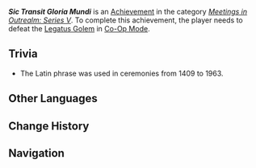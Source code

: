 {{Achievement Infobox
|id           = 86044
|order id     = 9043
|category     = Meetings in Outrealm: Series V
|description  = Defeat a [[Legatus Golem]] in [[Co-Op Mode]].
|requirements = 
|primogems    = 10
|tracking     = 
|topic        = "Statue of Marble and Brass";Co-Op Mode
|quest        = 
|hidden       = 
}}
'''''Sic Transit Gloria Mundi''''' is an [[Achievement]] in the category ''[[Meetings in Outrealm: Series V]]''. To complete this achievement, the player needs to defeat the [[Legatus Golem]] in [[Co-Op Mode]].

==Trivia==
* The Latin phrase {{Lang|la={{w|sic transit gloria mundi}}|la_tl=thus passes worldy glory|mini=1}} was used in {{w|papal coronation}} ceremonies from 1409 to 1963.

==Other Languages==
{{Other Languages
|en       = Sic Transit Gloria Mundi
|en_lang  = la
|en_tl    = Thus Passes Worldly Glory
|zhs      = 荣华易散
|zhs_rm   = Rónghuá Yì Sàn
|zht      = 榮華易散
|zht_rm   = Rónghuá Yì Sàn
|zh_tl    = Glory Disperses Easily
|ja       = かくのごとく世界の栄光は立ち去りぬ
|ja_rm    = 
|ja_tl    = 
|ko       = 세상의 영광은 이렇게 지나간다
|ko_tl    = 
|es       = “Sic transit gloria mundi”
|es_lang  = la
|es_tl    = "Thus Passes Worldly Glory"
|fr       = La splendeur se disperse facilement
|fr_tl    = Splendor Easily Scatters
|ru       = Разрозненная слава
|ru_tl    = Scattered Glory
|th       = ความรุ่งโรจน์สลายได้ง่าย
|th_rm    = 
|th_tl    = 
|vi       = Vinh Hoa Dễ Tàn
|vi_tl    = 
|de       = So vergeht der Ruhm der Welt
|de_tl    = Thus Passes the World's Glory
|id       = Sic Transit Gloria Mundi
|id_lang  = la
|id_tl    = Thus Passes Worldly Glory
|pt       = Esplendor Se Dispersa Facilmente
|pt_tl    = 
|tr       = Geçicidir Dünyanın İhtişamı
|tr_tl    = 
|it       = Sic transit gloria mundi
|it_lang  = la
|it_tl    = Thus Passes Worldly Glory
}}

==Change History==
{{Change History|5.0}}

==Navigation==
{{Achievement Navbox}}